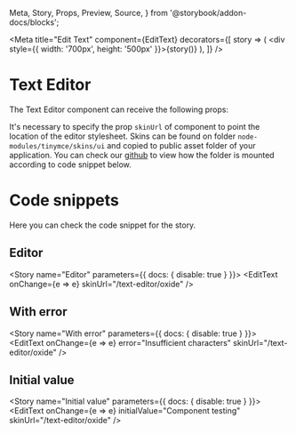   Meta,
  Story,
  Props,
  Preview,
  Source,
} from '@storybook/addon-docs/blocks';

<Meta
  title="Edit Text"
  component={EditText}
  decorators={[
    story => (
      <DivFlex>
        <div style={{ width: '700px', height: '500px' }}>{story()}</div>
      </DivFlex>
    ),
  ]}
/>

# Text Editor

The Text Editor component can receive the following props:

<Props of={EditText} />

It's necessary to specify the prop `skinUrl` of component to point the location of the editor stylesheet.
Skins can be found on folder `node-modules/tinymce/skins/ui` and copied to public asset folder of your application.
You can check our [github](https://github.com/tecsinapse/text-editor/tree/master/storybook-public/oxide) to view how the folder is mounted according to code snippet below.

# Code snippets

Here you can check the code snippet for the story.

## Editor

<Story name="Editor" parameters={{ docs: { disable: true } }}>
  <EditText onChange={e => e} skinUrl="/text-editor/oxide" />
</Story>

<Source id="edit-text--editor" />

## With error

<Story name="With error" parameters={{ docs: { disable: true } }}>
  <EditText
    onChange={e => e}
    error="Insufficient characters"
    skinUrl="/text-editor/oxide"
  />
</Story>

<Source id="edit-text--with-error" />

## Initial value

<Story name="Initial value" parameters={{ docs: { disable: true } }}>
  <EditText
    onChange={e => e}
    initialValue="Component testing"
    skinUrl="/text-editor/oxide"
  />
</Story>

<Source id="edit-text--initial-value" />
